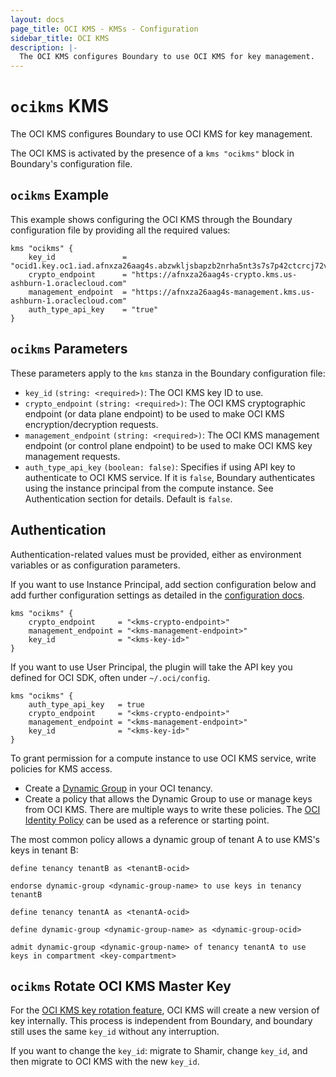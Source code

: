 ```yaml
---
layout: docs
page_title: OCI KMS - KMSs - Configuration
sidebar_title: OCI KMS
description: |-
  The OCI KMS configures Boundary to use OCI KMS for key management.
---
```


# `ocikms` KMS

The OCI KMS configures Boundary to use OCI KMS for key management.

The OCI KMS is activated by the presence of a `kms "ocikms"` block in Boundary's configuration file.

## `ocikms` Example

This example shows configuring the OCI KMS through the Boundary configuration file
by providing all the required values:

```hcl
kms "ocikms" {
    key_id               = "ocid1.key.oc1.iad.afnxza26aag4s.abzwkljsbapzb2nrha5nt3s7s7p42ctcrcj72vn3kq5qx"
    crypto_endpoint      = "https://afnxza26aag4s-crypto.kms.us-ashburn-1.oraclecloud.com"
    management_endpoint  = "https://afnxza26aag4s-management.kms.us-ashburn-1.oraclecloud.com"
    auth_type_api_key    = "true"
}
```

## `ocikms` Parameters

These parameters apply to the `kms` stanza in the Boundary configuration file:

- `key_id` `(string: <required>)`: The OCI KMS key ID to use.
- `crypto_endpoint` `(string: <required>)`: The OCI KMS cryptographic endpoint (or data plane endpoint)
  to be used to make OCI KMS encryption/decryption requests.
- `management_endpoint` `(string: <required>)`: The OCI KMS management endpoint (or control plane endpoint)
  to be used to make OCI KMS key management requests.
- `auth_type_api_key` `(boolean: false)`: Specifies if using API key to authenticate to OCI KMS service.
  If it is `false`, Boundary authenticates using the instance principal from the compute instance. See Authentication section for details. Default is `false`.

## Authentication

Authentication-related values must be provided, either as environment
variables or as configuration parameters.

If you want to use Instance Principal, add section configuration below and add further configuration settings as detailed in the [configuration docs](/docs/configuration/).

```hcl
kms "ocikms" {
    crypto_endpoint     = "<kms-crypto-endpoint>"
    management_endpoint = "<kms-management-endpoint>"
    key_id              = "<kms-key-id>"
}
```

If you want to use User Principal, the plugin will take the API key you defined for OCI SDK, often under `~/.oci/config`.

```hcl
kms "ocikms" {
    auth_type_api_key   = true
    crypto_endpoint     = "<kms-crypto-endpoint>"
    management_endpoint = "<kms-management-endpoint>"
    key_id              = "<kms-key-id>"
}
```

To grant permission for a compute instance to use OCI KMS service, write policies for KMS access.

- Create a [Dynamic Group][oci-dg] in your OCI tenancy.
- Create a policy that allows the Dynamic Group to use or manage keys from OCI KMS. There are multiple ways to write these policies. The [OCI Identity Policy][oci-id] can be used as a reference or starting point.

The most common policy allows a dynamic group of tenant A to use KMS's keys in tenant B:

```text
define tenancy tenantB as <tenantB-ocid>

endorse dynamic-group <dynamic-group-name> to use keys in tenancy tenantB

```

```text
define tenancy tenantA as <tenantA-ocid>

define dynamic-group <dynamic-group-name> as <dynamic-group-ocid>

admit dynamic-group <dynamic-group-name> of tenancy tenantA to use keys in compartment <key-compartment>

```

## `ocikms` Rotate OCI KMS Master Key

For the [OCI KMS key rotation feature][oci-kms-rotation], OCI KMS will create a new version of key internally. This process is independent from Boundary, and boundary still uses the same `key_id` without any interruption.

If you want to change the `key_id`: migrate to Shamir, change `key_id`, and then migrate to OCI KMS with the new `key_id`.

[oci-sdk]: https://docs.cloud.oracle.com/iaas/Content/API/Concepts/sdkconfig.htm
[oci-dg]: https://docs.cloud.oracle.com/iaas/Content/Identity/Tasks/managingdynamicgroups.htm
[oci-id]: https://docs.cloud.oracle.com/iaas/Content/Identity/Concepts/policies.htm
[oci-kms-rotation]: https://docs.cloud.oracle.com/iaas/Content/KeyManagement/Tasks/managingkeys.htm
